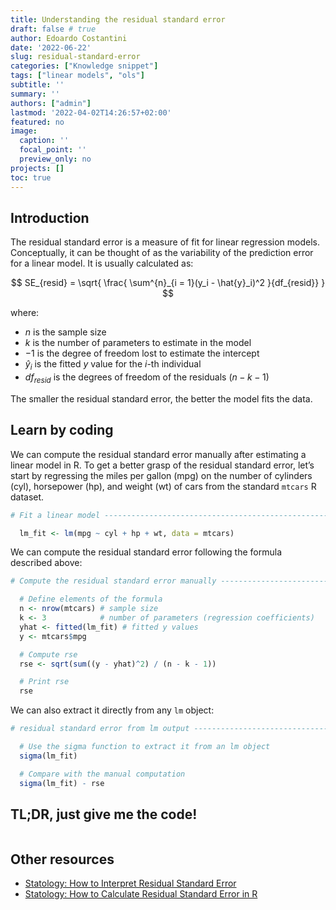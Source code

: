 ```yaml
---
title: Understanding the residual standard error
draft: false # true
author: Edoardo Costantini
date: '2022-06-22'
slug: residual-standard-error
categories: ["Knowledge snippet"]
tags: ["linear models", "ols"]
subtitle: ''
summary: ''
authors: ["admin"]
lastmod: '2022-04-02T14:26:57+02:00'
featured: no
image:
  caption: ''
  focal_point: ''
  preview_only: no
projects: []
toc: true
---
```


## Introduction

The residual standard error is a measure of fit for linear regression models. 
Conceptually, it can be thought of as the variability of the prediction error for a linear model.
It is usually calculated as:

$$
SE_{resid} = \sqrt{ \frac{ \sum^{n}_{i = 1}(y_i - \hat{y}_i)^2 }{df_{resid}} }
$$

where:

- $n$ is the sample size
- $k$ is the number of parameters to estimate in the model 
- $-1$ is the degree of freedom lost to estimate the intercept
- $\hat{y}_i$ is the fitted $y$ value for the $i$-th individual
- $df_{resid}$ is the degrees of freedom of the residuals ($n - k - 1$)

The smaller the residual standard error, the better the model fits the data.

## Learn by coding

We can compute the residual standard error manually after estimating a linear model in R.
To get a better grasp of the residual standard error, let's start by regressing the miles per gallon (mpg) on the number of cylinders (cyl), horsepower (hp), and weight (wt) of cars from the standard `mtcars` R dataset.

```r
# Fit a linear model -----------------------------------------------------------

  lm_fit <- lm(mpg ~ cyl + hp + wt, data = mtcars)

```

We can compute the residual standard error following the formula described above:

```r
# Compute the residual standard error manually ---------------------------------

  # Define elements of the formula
  n <- nrow(mtcars) # sample size
  k <- 3            # number of parameters (regression coefficients)
  yhat <- fitted(lm_fit) # fitted y values
  y <- mtcars$mpg

  # Compute rse
  rse <- sqrt(sum((y - yhat)^2) / (n - k - 1))

  # Print rse
  rse

```

We can also extract it directly from any `lm` object:

```r
# residual standard error from lm output ---------------------------------------

  # Use the sigma function to extract it from an lm object
  sigma(lm_fit)

  # Compare with the manual computation
  sigma(lm_fit) - rse

```

## TL;DR, just give me the code!
```r
```

## Other resources

- [Statology: How to Interpret Residual Standard Error](https://www.statology.org/how-to-interpret-residual-standard-error/)
- [Statology: How to Calculate Residual Standard Error in R](https://www.statology.org/residual-standard-error-r/)